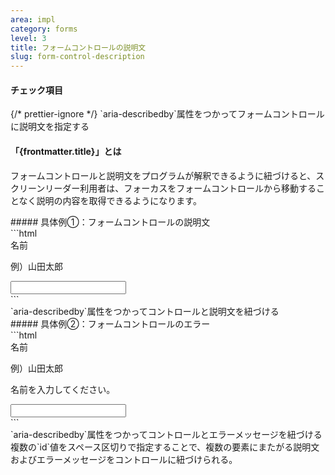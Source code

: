 ```yaml
---
area: impl
category: forms
level: 3
title: フォームコントロールの説明文
slug: form-control-description
---
```



#### チェック項目

<Checkpoint>
  {/* prettier-ignore */}
  <span slot="title">`aria-describedby`属性をつかってフォームコントロールに説明文を指定する</span>
</Checkpoint>

#### 「{frontmatter.title}」とは

<Level level={frontmatter.level} />

フォームコントロールと説明文をプログラムが解釈できるように紐づけると、スクリーンリーダー利用者は、フォーカスをフォームコントロールから移動することなく説明の内容を取得できるようになります。

<Cases>
  <div slot="title">
    ##### 具体例①：フォームコントロールの説明文
  </div>
  <Case span={2} type="good">
    <div slot="figure">
      ```html
      <div class="form-group">
        <label for="name">名前</label>
        <p id="name-description">例）山田太郎</p>
        <input id="name" aria-describedby="name-description" />
      </div>
      ```
    </div>
    <span slot="title">`aria-describedby`属性をつかってコントロールと説明文を紐づける</span>
  </Case>
</Cases>

<Cases>
  <div slot="title">
    ##### 具体例②：フォームコントロールのエラー
  </div>
  <Case span={2} type="good">
    <div slot="figure">
      ```html
      <div class="form-group">
        <label for="name">名前</label>
        <p id="name-description">例）山田太郎</p>
        <p id="name-error">名前を入力してください。</p>
        <input id="name" aria-describedby="name-description name-error" />
      </div>
      ```
    </div>
    <span slot="title">`aria-describedby`属性をつかってコントロールとエラーメッセージを紐づける</span>
    <span>複数の`id`値をスペース区切りで指定することで、複数の要素にまたがる説明文およびエラーメッセージをコントロールに紐づけられる。</span>
  </Case>
</Cases>
